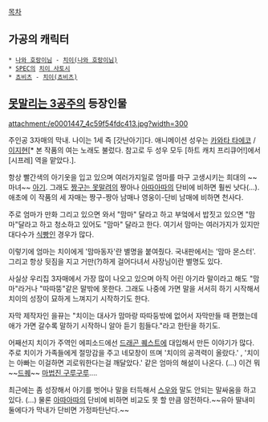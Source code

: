 [[목차]]

== 가공의 캐릭터 ==
 * [[나와 호랑이님]] - [[치이(나와 호랑이님)]]
 * [[스펙(일본 드라마)|SPEC]]의 [[스펙/등장인물#s-7|치이 사토시]]
 * [[쵸비츠]] - [[치이(쵸비츠)]]

== [[못말리는 3공주]]의 등장인물 == 
attachment:/e0001447_4c59f54fdc413.jpg?width=300

주인공 3자매의 막내. 나이는 1세 즉 [갓난아기]다. 애니메이션 성우는 [[카와타 타에코]] / [[이지현(성우)|이지현]][* 본 작품의 여는 노래도 불렀다. 참고로 두 성우 모두 [하트 캐치 프리큐어!]에서 [시프레] 역을 맡았다.].

항상 빨간색의 아기옷을 입고 있으며 여러가지일로 엄마를 마구 고생시키는 희대의 ~~마녀~~ [[아기]]. 그래도 [[짱구는 못말려]]의 짱아나 [[아따아따]]의 단비에 비하면 훨씬 낫다(…). 애초에 이 작품의 세 자매는 짱구-짱아 남매나 영웅이-단비 남매에 비하면 천사다.

주로 엄마가 만화 그리고 있으면 와서 "맘마" 달라고 하고 부엌에서 밥짓고 있으면 "맘마"달라고 하고 청소하고 있어도 "맘마" 달라고 한다. 여기서 맘마는 여러가지가 있지만 대다수가 [[식빵]]인 경우가 많다.

이렇기에 엄마는 치이에게 '맘마동자'란 별명을 붙여줬다. 국내판에서는 '맘마 몬스터'. 그리고 항상 뒷짐을 지고 거만(?)하게 걸어다녀서 사장님이란 별명도 있다.

사실상 우리집 3자매에서 가장 많이 나오고 있으며 아직 어린 아기라 말이라고 해도 "맘마"라거나 "따따뚱"같은 말밖에 못한다. 그래도 나중에 가면 말을 서서히 하기 시작해서 치이의 성장이 묘하게 느껴지기 시작하기도 한다.

자막 제작자인 을뀨는 "치이는 대사가 맘마랑 따따둥밖에 없어서 자막만들 때 편했는데 애가 가면 갈수록 말하기 시작하니 알아 듣기 힘들다."라고 한탄을 하기도.

어째선지 치이가 주역인 에피소드에선 [[드래곤 퀘스트]]에 대입해서 만든 이야기가 많다. 주로 치이가 가족들에게 절망감을 주고 네모창이 뜨며 '치이의 공격력이 올랐다.' , '치이는 아빠는 이걸하면 괴로워한다는걸 깨달았다.' 같은 엄마의 해설이 나온다. (…) 이건 뭐 ~~[[드퀘]]~~ [[마법진 구루구루]]….

최근에는 좀 성장해서 아기를 벗어나 말을 터득해서 [[스우]]와 말도 안되는 말싸움을 하고 있다. (…) 물론 [[아따아따]]의 단비에 비하면 비교도 못 할 만큼 얌전하다.~~유아 딸내미 둘에다가 막내가 단비면 가정파탄난다.~~
